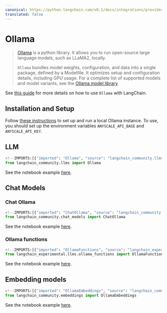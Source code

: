 ```yaml
---
canonical: https://python.langchain.com/v0.1/docs/integrations/providers/ollama
translated: false
---
```


# Ollama

>[Ollama](https://ollama.ai/) is a python library. It allows you to run open-source large language models,
> such as LLaMA2, locally.
>
>`Ollama` bundles model weights, configuration, and data into a single package, defined by a Modelfile.
>It optimizes setup and configuration details, including GPU usage.
>For a complete list of supported models and model variants, see the [Ollama model library](https://ollama.ai/library).

See [this guide](/docs/guides/development/local_llms#quickstart) for more details
on how to use `Ollama` with LangChain.

## Installation and Setup

Follow [these instructions](https://github.com/jmorganca/ollama?tab=readme-ov-file#ollama)
to set up and run a local Ollama instance.
To use, you should set up the environment variables `ANYSCALE_API_BASE` and
`ANYSCALE_API_KEY`.

## LLM

```python
<!--IMPORTS:[{"imported": "Ollama", "source": "langchain_community.llms", "docs": "https://api.python.langchain.com/en/latest/llms/langchain_community.llms.ollama.Ollama.html", "title": "Ollama"}]-->
from langchain_community.llms import Ollama
```

See the notebook example [here](/docs/integrations/llms/ollama).

## Chat Models

### Chat Ollama

```python
<!--IMPORTS:[{"imported": "ChatOllama", "source": "langchain_community.chat_models", "docs": "https://api.python.langchain.com/en/latest/chat_models/langchain_community.chat_models.ollama.ChatOllama.html", "title": "Ollama"}]-->
from langchain_community.chat_models import ChatOllama
```

See the notebook example [here](/docs/integrations/chat/ollama).

### Ollama functions

```python
<!--IMPORTS:[{"imported": "OllamaFunctions", "source": "langchain_experimental.llms.ollama_functions", "docs": "https://api.python.langchain.com/en/latest/llms/langchain_experimental.llms.ollama_functions.OllamaFunctions.html", "title": "Ollama"}]-->
from langchain_experimental.llms.ollama_functions import OllamaFunctions
```

See the notebook example [here](/docs/integrations/chat/ollama_functions).

## Embedding models

```python
<!--IMPORTS:[{"imported": "OllamaEmbeddings", "source": "langchain_community.embeddings", "docs": "https://api.python.langchain.com/en/latest/embeddings/langchain_community.embeddings.ollama.OllamaEmbeddings.html", "title": "Ollama"}]-->
from langchain_community.embeddings import OllamaEmbeddings
```

See the notebook example [here](/docs/integrations/text_embedding/ollama).